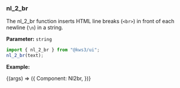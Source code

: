 
<Version />

<Meta title="Utils/2. Examples/2. Nl2br" />

### nl_2_br

The nl_2_br function inserts HTML line breaks (`<br>`) in front of each newline (`\n`) in a string.

**Parameter:**
`string`

```js
import { nl_2_br } from "@kws3/ui";
nl_2_br(text);
```

**Example:**

<Story name="2. Nl2br" args={{}}>
  {(args) => ({
    Component: Nl2br,
  })}
</Story>
